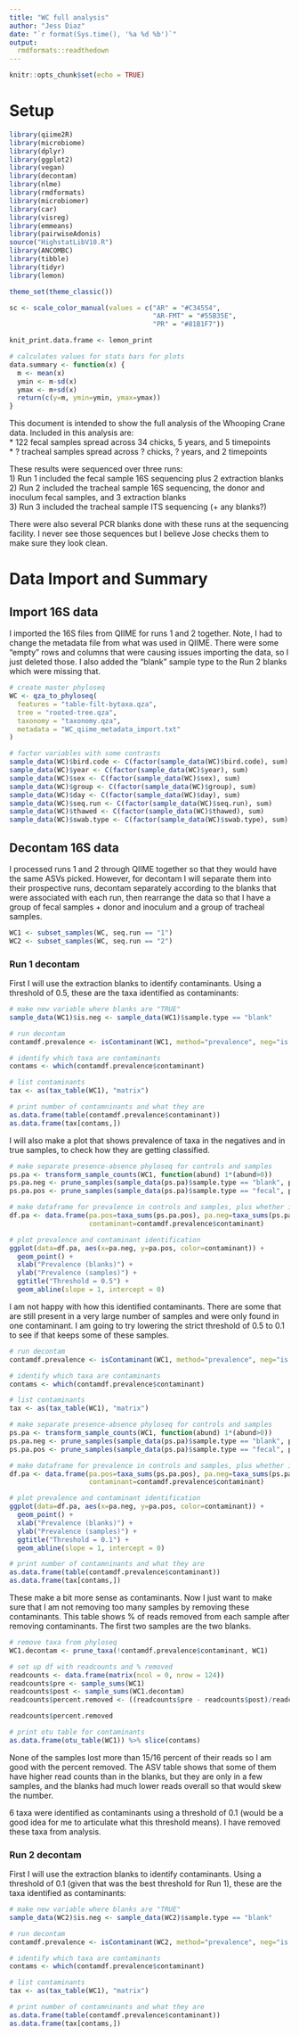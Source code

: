 ```yaml
---
title: "WC full analysis"
author: "Jess Diaz"
date: "`r format(Sys.time(), '%a %d %b')`"
output:
  rmdformats::readthedown
---
```


```r
knitr::opts_chunk$set(echo = TRUE)
```

# Setup
```r
library(qiime2R)
library(microbiome)
library(dplyr)
library(ggplot2)
library(vegan)
library(decontam)
library(nlme)
library(rmdformats)
library(microbiomer)
library(car)
library(visreg)
library(emmeans)
library(pairwiseAdonis)
source("HighstatLibV10.R")
library(ANCOMBC)
library(tibble)
library(tidyr)
library(lemon)
```

```r
theme_set(theme_classic())

sc <- scale_color_manual(values = c("AR" = "#C34554", 
                                    "AR-FMT" = "#55B35E", 
                                    "PR" = "#81B1F7")) 

knit_print.data.frame <- lemon_print
```

```r
# calculates values for stats bars for plots
data.summary <- function(x) {
  m <- mean(x)
  ymin <- m-sd(x)
  ymax <- m+sd(x)
  return(c(y=m, ymin=ymin, ymax=ymax))
}
```

This document is intended to show the full analysis of the Whooping Crane data. Included in this analysis are:  
* 122 fecal samples spread across 34 chicks, 5 years, and 5 timepoints  
* ? tracheal samples spread across ? chicks, ? years, and 2 timepoints  

These results were sequenced over three runs:  
1) Run 1 included the fecal sample 16S sequencing plus 2 extraction blanks  
2) Run 2 included the tracheal sample 16S sequencing, the donor and inoculum fecal samples, and 3 extraction blanks  
3) Run 3 included the tracheal sample ITS sequencing (+ any blanks?)  

There were also several PCR blanks done with these runs at the sequencing facility. I never see those sequences but I believe Jose checks them to make sure they look clean.

# Data Import and Summary

## Import 16S data

I imported the 16S files from QIIME for runs 1 and 2 together. Note, I had to change the metadata file from what was used in QIIME. There were some "empty" rows and columns that were causing issues importing the data, so I just deleted those. I also added the "blank" sample type to the Run 2 blanks which were missing that.  

```r
# create master phyloseq
WC <- qza_to_phyloseq(
  features = "table-filt-bytaxa.qza",
  tree = "rooted-tree.qza",
  taxonomy = "taxonomy.qza",
  metadata = "WC_qiime_metadata_import.txt"
)

# factor variables with some contrasts
sample_data(WC)$bird.code <- C(factor(sample_data(WC)$bird.code), sum)
sample_data(WC)$year <- C(factor(sample_data(WC)$year), sum)
sample_data(WC)$sex <- C(factor(sample_data(WC)$sex), sum)
sample_data(WC)$group <- C(factor(sample_data(WC)$group), sum)
sample_data(WC)$day <- C(factor(sample_data(WC)$day), sum)
sample_data(WC)$seq.run <- C(factor(sample_data(WC)$seq.run), sum)
sample_data(WC)$thawed <- C(factor(sample_data(WC)$thawed), sum)
sample_data(WC)$swab.type <- C(factor(sample_data(WC)$swab.type), sum)
```

## Decontam 16S data

I processed runs 1 and 2 through QIIME together so that they would have the same ASVs picked. However, for decontam I will separate them into their prospective runs, decontam separately according to the blanks that were associated with each run, then rearrange the data so that I have a group of fecal samples + donor and inoculum and a group of tracheal samples.  

```r
WC1 <- subset_samples(WC, seq.run == "1")
WC2 <- subset_samples(WC, seq.run == "2")
```

### Run 1 decontam

First I will use the extraction blanks to identify contaminants. Using a threshold of 0.5, these are the taxa identified as contaminants:  

```r
# make new variable where blanks are "TRUE"
sample_data(WC1)$is.neg <- sample_data(WC1)$sample.type == "blank"

# run decontam
contamdf.prevalence <- isContaminant(WC1, method="prevalence", neg="is.neg", threshold=0.5)

# identify which taxa are contaminants
contams <- which(contamdf.prevalence$contaminant)

# list contaminants
tax <- as(tax_table(WC1), "matrix")
```

```r
# print number of contamninants and what they are
as.data.frame(table(contamdf.prevalence$contaminant))
as.data.frame(tax[contams,])
```

I will also make a plot that shows prevalence of taxa in the negatives and in true samples, to check how they are getting classified.  

```r
# make separate presence-absence phyloseq for controls and samples
ps.pa <- transform_sample_counts(WC1, function(abund) 1*(abund>0))
ps.pa.neg <- prune_samples(sample_data(ps.pa)$sample.type == "blank", ps.pa)
ps.pa.pos <- prune_samples(sample_data(ps.pa)$sample.type == "fecal", ps.pa)

# make dataframe for prevalence in controls and samples, plus whether it was identified as a contaminant
df.pa <- data.frame(pa.pos=taxa_sums(ps.pa.pos), pa.neg=taxa_sums(ps.pa.neg),
                    contaminant=contamdf.prevalence$contaminant)

# plot prevalence and contaminant identification
ggplot(data=df.pa, aes(x=pa.neg, y=pa.pos, color=contaminant)) +
  geom_point() +
  xlab("Prevalence (blanks)") +
  ylab("Prevalence (samples)") +
  ggtitle("Threshold = 0.5") +
  geom_abline(slope = 1, intercept = 0)
```

I am not happy with how this identified contaminants. There are some that are still present in a very large number of samples and were only found in one contaminant. I am going to try lowering the strict threshold of 0.5 to 0.1 to see if that keeps some of these samples.  

```r
# run decontam
contamdf.prevalence <- isContaminant(WC1, method="prevalence", neg="is.neg", threshold=0.1)

# identify which taxa are contaminants
contams <- which(contamdf.prevalence$contaminant)

# list contaminants
tax <- as(tax_table(WC1), "matrix")

# make separate presence-absence phyloseq for controls and samples
ps.pa <- transform_sample_counts(WC1, function(abund) 1*(abund>0))
ps.pa.neg <- prune_samples(sample_data(ps.pa)$sample.type == "blank", ps.pa)
ps.pa.pos <- prune_samples(sample_data(ps.pa)$sample.type == "fecal", ps.pa)

# make dataframe for prevalence in controls and samples, plus whether it was identified as a contaminant
df.pa <- data.frame(pa.pos=taxa_sums(ps.pa.pos), pa.neg=taxa_sums(ps.pa.neg),
                    contaminant=contamdf.prevalence$contaminant)

# plot prevalence and contaminant identification
ggplot(data=df.pa, aes(x=pa.neg, y=pa.pos, color=contaminant)) +
  geom_point() +
  xlab("Prevalence (blanks)") +
  ylab("Prevalence (samples)") +
  ggtitle("Threshold = 0.1") +
  geom_abline(slope = 1, intercept = 0)
```

```r
# print number of contamninants and what they are
as.data.frame(table(contamdf.prevalence$contaminant))
as.data.frame(tax[contams,])
```

These make a bit more sense as contaminants. Now I just want to make sure that I am not removing too many samples by removing these contaminants. This table shows % of reads removed from each sample after removing contaminants. The first two samples are the two blanks.  

```r
# remove taxa from phyloseq
WC1.decontam <- prune_taxa(!contamdf.prevalence$contaminant, WC1)

# set up df with readcounts and % removed
readcounts <- data.frame(matrix(ncol = 0, nrow = 124))
readcounts$pre <- sample_sums(WC1)
readcounts$post <- sample_sums(WC1.decontam)
readcounts$percent.removed <- ((readcounts$pre - readcounts$post)/readcounts$pre) * 100

readcounts$percent.removed
```

```r
# print otu table for contaminants
as.data.frame(otu_table(WC1)) %>% slice(contams)
```
None of the samples lost more than 15/16 percent of their reads so I am good with the percent removed. The ASV table shows that some of them have higher read counts than in the blanks, but they are only in a few samples, and the blanks had much lower reads overall so that would skew the number.  

6 taxa were identified as contaminants using a threshold of 0.1 (would be a good idea for me to articulate what this threshold means). I have removed these taxa from analysis.

### Run 2 decontam

First I will use the extraction blanks to identify contaminants. Using a threshold of 0.1 (given that was the best threshold for Run 1), these are the taxa identified as contaminants:  

```r
# make new variable where blanks are "TRUE"
sample_data(WC2)$is.neg <- sample_data(WC2)$sample.type == "blank"

# run decontam
contamdf.prevalence <- isContaminant(WC2, method="prevalence", neg="is.neg", threshold=0.1)

# identify which taxa are contaminants
contams <- which(contamdf.prevalence$contaminant)

# list contaminants
tax <- as(tax_table(WC1), "matrix")
```

```r
# print number of contamninants and what they are
as.data.frame(table(contamdf.prevalence$contaminant))
as.data.frame(tax[contams,])
```

